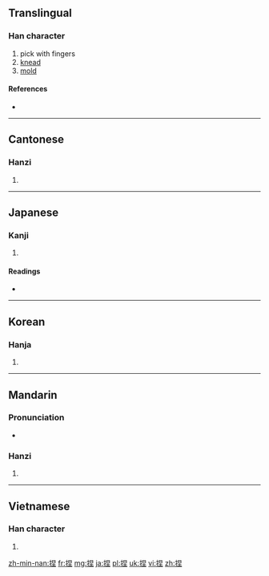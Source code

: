 ==Translingual==

===Han character===
{{Han char|rn=64|rad=手|as=07|sn=10|four=5601<sub>4</sub>|canj=手日土 (QAG), 手竹X土 (QHXG), 手竹難一 (QHXM)}}

# pick with fingers
# [[knead]]
# [[mold]]

====References====
* {{Han ref|kx=0434.010|dkj=12149|dj=0783.080|hdz=31881.070|uh=634F|ud=25423|bh=AEBA|bd=44730}}

----

==Cantonese==

===Hanzi===
{{yue-hanzi|jyut=|y=nip6}}

# {{defn|lang=yue|sort=手07}}

----

==Japanese==

===Kanji===
{{ja-kanji|grade=|rs=手07}}

# {{defn|lang=ja|sort=手07}}

====Readings====
* {{ja-readings|on=[[でつ]] (detsu), [[ねち]] (nechi)|kun=[[こねる]] (koneru)}}

----

==Korean==

===Hanja===
{{ko-hanja|hangeul=날|eumhun=|rv=nal|mr=nal|y=nal}}

# {{defn|lang=ko|sort=手07}}

----

==Mandarin==

===Pronunciation===
* {{audio|Zh-nie.ogg|Audio}}

===Hanzi===
{{cmn-hanzi|pin=[[niē]] ([[nie1]])|wg=nieh<sup>1</sup>}}

# {{defn|lang=cmn|sort=手07}}

----

==Vietnamese==

===Han character===
{{vi-hantu|[[niết]], [[nát]], [[nạt]], [[nhét]]|rs=手07}}

# {{defn|lang=vi|sort=手07}}

[[zh-min-nan:捏]]
[[fr:捏]]
[[mg:捏]]
[[ja:捏]]
[[pl:捏]]
[[uk:捏]]
[[vi:捏]]
[[zh:捏]]